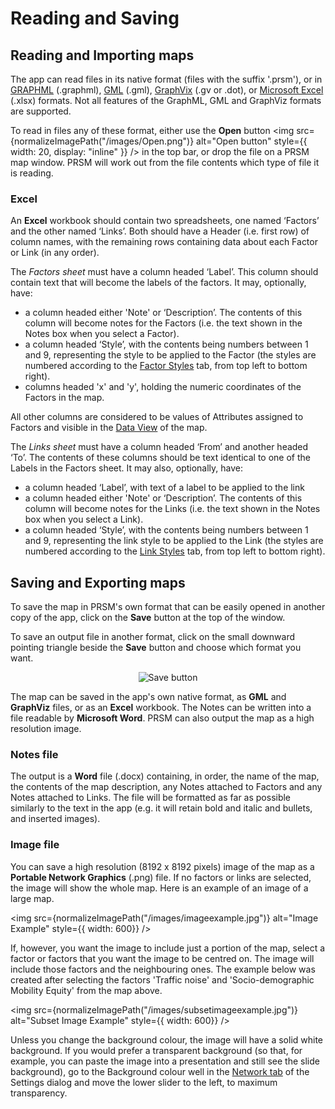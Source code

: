 # Reading and Saving


## Reading and Importing maps

The app can read files in its native format (files with the suffix '.prsm'), or in [GRAPHML](http://graphml.graphdrawing.org/) (.graphml), [GML](https://en.wikipedia.org/wiki/Graph_Modelling_Language) (.gml), [GraphVix](https://graphviz.org/) (.gv or .dot), or [Microsoft Excel](https://www.microsoft.com/en-us/microsoft-365/excel) (.xlsx) formats.  Not all features of the GraphML, GML and GraphViz formats are supported.

To read in files any of these format, either use the **Open** button <img
src={normalizeImagePath("/images/Open.png")}
alt="Open button"
style={{ width: 20, display: "inline" }}
/> in the top bar, or drop the file on a PRSM map window.  PRSM will work out from the file contents which type of file it is reading.

### Excel

An **Excel** workbook should contain two spreadsheets, one named ‘Factors’ and the other named ‘Links’.  Both should have a Header (i.e. first row) of column names, with the remaining rows containing data about each Factor or Link (in any order).

The *Factors sheet* must have a column headed ‘Label’.  This column should contain text that will become the labels of the factors. It may, optionally, have:

* a column headed either 'Note' or ‘Description’.  The contents of this column will become notes for the Factors (i.e. the text shown in the Notes box when you select a Factor).
* a column headed ‘Style’, with the contents being numbers between 1 and 9, representing the style to be applied to the Factor (the styles are numbered according to the [Factor Styles](/manual/Styling#factors-tab) tab, from top left to bottom right).
* columns headed 'x' and 'y', holding the numeric coordinates of the Factors in the map.

All other columns are considered to be values of Attributes assigned to Factors and visible in the [Data View](/manual/DataView#data-view) of the map.

The *Links sheet* must have a column headed ‘From’ and another headed ‘To’.  The contents of these columns should be text identical to one of the Labels in the Factors sheet.
It may also, optionally, have:

* a column headed ‘Label’, with text of a label to be applied to the link
* a column headed either 'Note' or ‘Description’.  The contents of this column will become notes for the Links (i.e. the text shown in the Notes box when you select a Link).
* a column headed ‘Style’, with the contents being numbers between 1 and 9, representing the link style to be applied to the Link (the styles are numbered according to the [Link Styles](/manual/Styling#links-tab) tab, from top left to bottom right).

## Saving and Exporting maps

To save the map in PRSM's own format that can be easily opened in another copy of the app, click on the **Save** button at the top of the window.

To save an output file in another format, click on the small downward pointing triangle beside the **Save** button and choose which format you want.

<p align="center">
<img
src={normalizeImagePath("/images/Save.png")}
alt="Save button"
style={{ width: 100}}
/>
</p>

The map can be saved in the app's own native format, as **GML** and **GraphViz** files, or as an **Excel** workbook. The Notes can be written into a file readable by **Microsoft Word**. PRSM can also output the map as a high resolution image.

### Notes file

The output is a **Word** file (.docx) containing, in order, the name of the map, the contents of the map description, any Notes attached to Factors and any Notes attached to Links. The file will be formatted as far as possible similarly to the text in the app (e.g. it will retain bold and italic and bullets, and inserted images).

### Image file

You can save a high resolution (8192 x 8192 pixels) image of the map as a **Portable Network Graphics** (.png) file.  If no factors or links are selected, the image will show the whole map.  Here is an example of an image of a large map.

<img
src={normalizeImagePath("/images/imageexample.jpg")}
alt="Image Example"
style={{ width: 600}}
/>

If, however, you want the image to include just a portion of the map, select a factor or factors that you want the image to be centred on.  The image will include those factors and the neighbouring ones.  The example below was created after selecting the factors 'Traffic noise' and 'Socio-demographic Mobility Equity' from the map above.

<img
src={normalizeImagePath("/images/subsetimageexample.jpg")}
alt="Subset Image Example"
style={{ width: 600}}
/>

Unless you change the background colour, the image will have a solid white background.  If you would prefer a transparent background (so that, for example, you can paste the image into a presentation and still see the slide background), go to the Background colour well in the [Network tab](/manual/Styling#network-tab) of the Settings dialog and move the lower slider to the left, to maximum transparency.